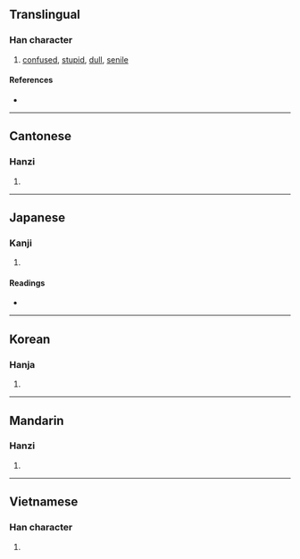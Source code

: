{{character info/new}}
==Translingual==

===Han character===
{{Han char|rn=61|rad=心|as=08|sn=11|four=92064|canj=PHPA|ids=⿰忄昏}}

# [[confused]], [[stupid]], [[dull]], [[senile]]

====References====
* {{Han ref|kx=0391.090|dkj=10812|dj=0725.210|hdz=42317.110|uh=60DB|ud=24795|bh=D55F|bd=54623}}

----

==Cantonese==

===Hanzi===
{{yue-hanzi|jyut=[[fan1]]|y=fan1}}

# {{defn|lang=yue|sort=心08}}

----

==Japanese==

===Kanji===
{{ja-kanji|grade=|rs=心08}}

# {{defn|lang=ja|sort=心08}}

====Readings====
* {{ja-readings|on=[[こん]] (kon), [[びん]] (bin), [[みん]] (min)|kun=[[おろか]] (oroka)}}

----

==Korean==

===Hanja===
{{ko-hanja|hangeul=혼|eumhun=|rv=hon|mr=hon|y=hon}}

# {{defn|lang=ko|sort=心08}}

----

==Mandarin==

===Hanzi===
{{cmn-hanzi|pin=[[hūn]] ([[hun1]])|wg=hun<sup>1</sup>}}

# {{defn|lang=cmn|sort=心08}}

----

==Vietnamese==

===Han character===
{{vi-readings|rs=心08|hanviet=hôn}}

# {{defn|lang=vi|sort=心08}}